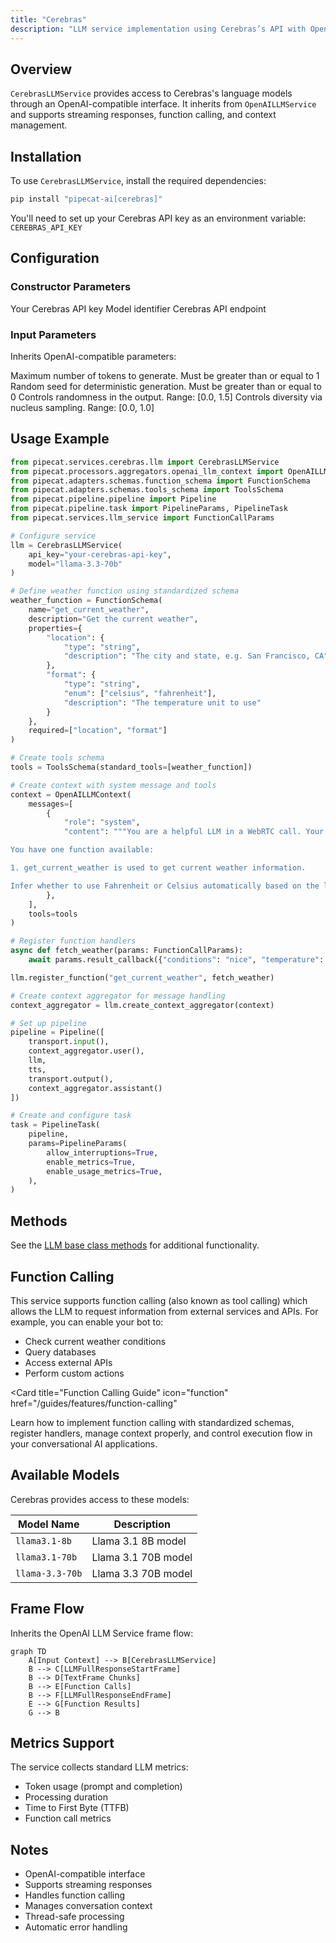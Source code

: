 ```yaml
---
title: "Cerebras"
description: "LLM service implementation using Cerebras’s API with OpenAI-compatible interface"
---
```


## Overview

`CerebrasLLMService` provides access to Cerebras's language models through an OpenAI-compatible interface. It inherits from `OpenAILLMService` and supports streaming responses, function calling, and context management.

## Installation

To use `CerebrasLLMService`, install the required dependencies:

```bash
pip install "pipecat-ai[cerebras]"
```

You'll need to set up your Cerebras API key as an environment variable: `CEREBRAS_API_KEY`

## Configuration

### Constructor Parameters

<ParamField path="api_key" type="str" required>
  Your Cerebras API key
</ParamField>

<ParamField path="model" type="str" default="llama-3.3-70b">
  Model identifier
</ParamField>

<ParamField path="base_url" type="str" default="https://api.cerebras.ai/v1">
  Cerebras API endpoint
</ParamField>

### Input Parameters

Inherits OpenAI-compatible parameters:

<ParamField path="max-completion-tokens" type="Optional[int]">
  Maximum number of tokens to generate. Must be greater than or equal to 1
</ParamField>

<ParamField path="seed" type="Optional[int]">
  Random seed for deterministic generation. Must be greater than or equal to 0
</ParamField>

<ParamField path="temperature" type="Optional[float]">
  Controls randomness in the output. Range: [0.0, 1.5]
</ParamField>

<ParamField path="top_p" type="Optional[float]">
  Controls diversity via nucleus sampling. Range: [0.0, 1.0]
</ParamField>

## Usage Example

```python
from pipecat.services.cerebras.llm import CerebrasLLMService
from pipecat.processors.aggregators.openai_llm_context import OpenAILLMContext
from pipecat.adapters.schemas.function_schema import FunctionSchema
from pipecat.adapters.schemas.tools_schema import ToolsSchema
from pipecat.pipeline.pipeline import Pipeline
from pipecat.pipeline.task import PipelineParams, PipelineTask
from pipecat.services.llm_service import FunctionCallParams

# Configure service
llm = CerebrasLLMService(
    api_key="your-cerebras-api-key",
    model="llama-3.3-70b"
)

# Define weather function using standardized schema
weather_function = FunctionSchema(
    name="get_current_weather",
    description="Get the current weather",
    properties={
        "location": {
            "type": "string",
            "description": "The city and state, e.g. San Francisco, CA"
        },
        "format": {
            "type": "string",
            "enum": ["celsius", "fahrenheit"],
            "description": "The temperature unit to use"
        }
    },
    required=["location", "format"]
)

# Create tools schema
tools = ToolsSchema(standard_tools=[weather_function])

# Create context with system message and tools
context = OpenAILLMContext(
    messages=[
        {
            "role": "system",
            "content": """You are a helpful LLM in a WebRTC call. Your goal is to demonstrate your capabilities in a succinct way.

You have one function available:

1. get_current_weather is used to get current weather information.

Infer whether to use Fahrenheit or Celsius automatically based on the location, unless the user specifies a preference. Start by asking me for my location. Then, use 'get_current_weather' to give me a forecast. Respond to what the user said in a creative and helpful way.""",
        },
    ],
    tools=tools
)

# Register function handlers
async def fetch_weather(params: FunctionCallParams):
    await params.result_callback({"conditions": "nice", "temperature": "75"})

llm.register_function("get_current_weather", fetch_weather)

# Create context aggregator for message handling
context_aggregator = llm.create_context_aggregator(context)

# Set up pipeline
pipeline = Pipeline([
    transport.input(),
    context_aggregator.user(),
    llm,
    tts,
    transport.output(),
    context_aggregator.assistant()
])

# Create and configure task
task = PipelineTask(
    pipeline,
    params=PipelineParams(
        allow_interruptions=True,
        enable_metrics=True,
        enable_usage_metrics=True,
    ),
)
```

## Methods

See the [LLM base class methods](/server/base-classes/llm#methods) for additional functionality.

## Function Calling

This service supports function calling (also known as tool calling) which allows the LLM to request information from external services and APIs. For example, you can enable your bot to:

- Check current weather conditions
- Query databases
- Access external APIs
- Perform custom actions

<Card
  title="Function Calling Guide"
  icon="function"
  href="/guides/features/function-calling"
>
  Learn how to implement function calling with standardized schemas, register
  handlers, manage context properly, and control execution flow in your
  conversational AI applications.
</Card>

## Available Models

Cerebras provides access to these models:

| Model Name      | Description         |
| --------------- | ------------------- |
| `llama3.1-8b`   | Llama 3.1 8B model  |
| `llama3.1-70b`  | Llama 3.1 70B model |
| `llama-3.3-70b` | Llama 3.3 70B model |

## Frame Flow

Inherits the OpenAI LLM Service frame flow:

```mermaid
graph TD
    A[Input Context] --> B[CerebrasLLMService]
    B --> C[LLMFullResponseStartFrame]
    B --> D[TextFrame Chunks]
    B --> E[Function Calls]
    B --> F[LLMFullResponseEndFrame]
    E --> G[Function Results]
    G --> B
```

## Metrics Support

The service collects standard LLM metrics:

- Token usage (prompt and completion)
- Processing duration
- Time to First Byte (TTFB)
- Function call metrics

## Notes

- OpenAI-compatible interface
- Supports streaming responses
- Handles function calling
- Manages conversation context
- Thread-safe processing
- Automatic error handling
